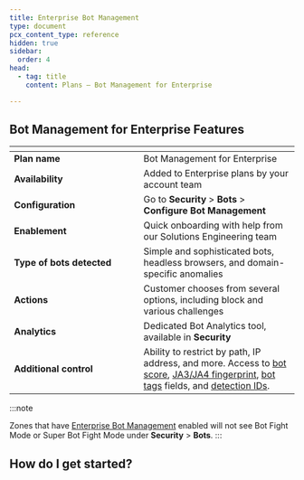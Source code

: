 ```yaml
---
title: Enterprise Bot Management
type: document
pcx_content_type: reference
hidden: true
sidebar:
  order: 4
head:
  - tag: title
    content: Plans — Bot Management for Enterprise

---
```



<Render file="plan-intro" />

<Render file="buttons-plan-pages" />

## Bot Management for Enterprise Features


<table>
  <thead>
   <tr>
      <th width="25%"></th>
      <th width="30%"></th>
    </tr>
  </thead>
  <tbody>
  <tr>
      <td><b>Plan name</b></td>
      <td>Bot Management for Enterprise</td>
    </tr>
    <tr>
      <td><b>Availability</b></td>
      <td>Added to Enterprise plans by your account team</td>
    </tr>
    <tr>
      <td><b>Configuration</b></td>
      <td>Go to <b>Security</b> > <b>Bots</b> > <b>Configure Bot Management</b></td>
    </tr>
    <tr>
      <td><b>Enablement</b></td>
      <td>Quick onboarding with help from our Solutions Engineering team</td>
    </tr>
    <tr>
      <td><b>Type of bots detected</b></td>
      <td>Simple and sophisticated bots, headless browsers, and domain-specific anomalies</td>
    </tr>
    <tr>
      <td><b>Actions</b></td>
      <td>Customer chooses from several options, including block and various challenges</td>
    </tr>
    <tr>
      <td><b>Analytics</b></td>
      <td>Dedicated Bot Analytics tool, available in <b>Security</b></td>
    </tr>
    <tr>
      <td><b>Additional control</b></td>
      <td>Ability to restrict by path, IP address, and more. Access to <a href="/bots/concepts/bot-score/">bot score</a>, <a href="/bots/additional-configurations/ja3-ja4-fingerprint/">JA3/JA4 fingerprint</a>, <a href="/bots/concepts/bot-tags/">bot tags</a> fields, and <a href="/bots/additional-configurations/detection-ids/">detection IDs</a>.</td>
    </tr>
  </tbody>
</table>

:::note

Zones that have [Enterprise Bot Management](/bots/get-started/bot-management/) enabled will not see Bot Fight Mode or Super Bot Fight Mode under **Security** > **Bots**.
:::

## How do I get started?

<Render file="plan-get-started" />
